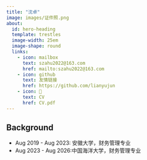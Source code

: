 ```yaml
---
title: "沈卓"
image: images/证件照.png
about:
  id: hero-heading
  template: trestles
  image-width: 25em
  image-shape: round
  links:
    - icon: mailbox
      text: szahu2022@163.com
      href: mailto:szahu2022@163.com
    - icon: github
      text: 友情链接
      href: https://github.com/lianyujun
    - icon: 📝
      text: CV
      href: CV.pdf  
---
```


::: {#hero-heading}




## Background

- Aug 2019 - Aug 2023: 安徽大学，财务管理专业
- Aug 2023 - Aug 2026:中国海洋大学，财务管理专业


:::
